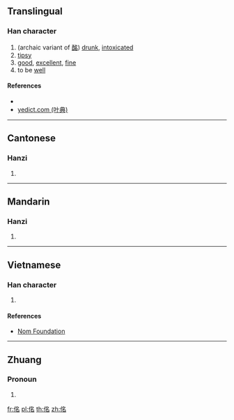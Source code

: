 ==Translingual==

===Han character===
{{Han char|rn=9|rad=人|as=06|sn=8|four=|canj=ONIR|ids=⿰亻名}}

# (archaic variant of [[酩]]) [[drunk]], [[intoxicated]]
# [[tipsy]]
# [[good]], [[excellent]], [[fine]]
# to be [[well]]

====References====
* {{Han ref|kx=0100.170|dkj=00556|dj=0212.120|hdz=10151.070|uh=4F72|ud=20338}}
* [http://yedict.com/htm/4F/4F72.htm yedict.com (叶典)]

----

==Cantonese==

===Hanzi===
{{yue-hanzi|jyut=[[ming5]]|y=ming5}}

# {{defn|lang=yue|sort=人06}}

----

==Mandarin==

===Hanzi===
{{cmn-hanzi|pin=[[míng]] ([[ming2]])|wg=ming<sup>2</sup>}}

# {{defn|lang=cmn|sort=人06}}

----

==Vietnamese==

===Han character===
{{vi-hantu|[[rành]]|rs=人06}}

# {{defn|lang=vi|sort=人06}}

====References====
* [http://nomfoundation.org/common/nom_details.php?codepoint=4f72 Nom Foundation]

----

==Zhuang==

===Pronoun===
{{za-head|pronoun}}

# {{za-sawndip form of||mwngz}}

[[fr:佲]]
[[pl:佲]]
[[th:佲]]
[[zh:佲]]